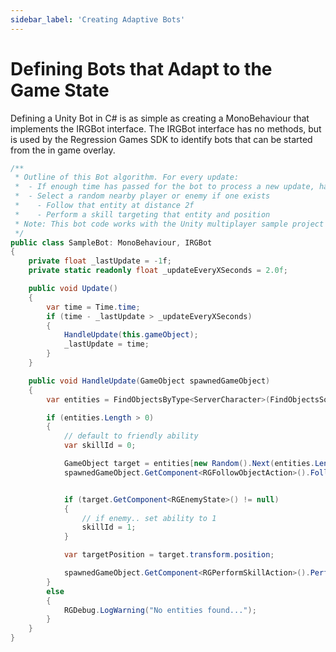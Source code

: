 ---
sidebar_label: 'Creating Adaptive Bots'
---


# Defining Bots that Adapt to the Game State

Defining a Unity Bot in C# is as simple as creating a MonoBehaviour that implements the IRGBot interface.
The IRGBot interface has no methods, but is used by the Regression Games SDK to identify bots that can be started from the in game overlay.

<Tabs>
<TabItem value="sample_Bot" label="Perform actions on players and NPCs" default>

```csharp
/**
 * Outline of this Bot algorithm. For every update:
 *  - If enough time has passed for the bot to process a new update, handle the update.
 *  - Select a random nearby player or enemy if one exists
 *    - Follow that entity at distance 2f
 *    - Perform a skill targeting that entity and position
 * Note: This bot code works with the Unity multiplayer sample project fork @ https://github.com/Regression-Games/RGBossRoom
 */
public class SampleBot: MonoBehaviour, IRGBot
{
    private float _lastUpdate = -1f;
    private static readonly float _updateEveryXSeconds = 2.0f;

    public void Update()
    {
        var time = Time.time;
        if (time - _lastUpdate > _updateEveryXSeconds)
        {
            HandleUpdate(this.gameObject);
            _lastUpdate = time;
        }
    }

    public void HandleUpdate(GameObject spawnedGameObject)
    {
        var entities = FindObjectsByType<ServerCharacter>(FindObjectsSortMode.None);

        if (entities.Length > 0)
        {
            // default to friendly ability
            var skillId = 0;

            GameObject target = entities[new Random().Next(entities.Length)].gameObject;
            spawnedGameObject.GetComponent<RGFollowObjectAction>().FollowObject(target.transform, 2f);


            if (target.GetComponent<RGEnemyState>() != null)
            {
                // if enemy.. set ability to 1
                skillId = 1;
            }

            var targetPosition = target.transform.position;

            spawnedGameObject.GetComponent<RGPerformSkillAction>().PerformSkill(skillId, target.GetInstanceID(), targetPosition);
        }
        else
        {
            RGDebug.LogWarning("No entities found...");
        }
    }
}
```
</TabItem>
</Tabs>


